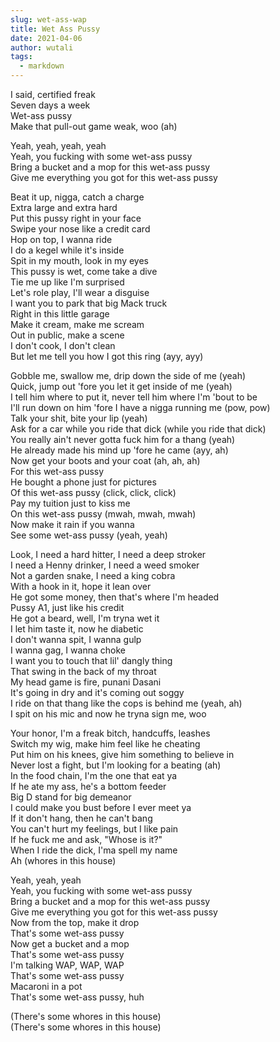 ```yaml
---
slug: wet-ass-wap
title: Wet Ass Pussy
date: 2021-04-06
author: wutali
tags:
  - markdown
---
```

<!--StartFragment-->

I said, certified freak\
Seven days a week\
Wet-ass pussy\
Make that pull-out game weak, woo (ah)

Yeah, yeah, yeah, yeah\
Yeah, you fucking with some wet-ass pussy\
Bring a bucket and a mop for this wet-ass pussy\
Give me everything you got for this wet-ass pussy

Beat it up, nigga, catch a charge\
Extra large and extra hard\
Put this pussy right in your face\
Swipe your nose like a credit card\
Hop on top, I wanna ride\
I do a kegel while it's inside\
Spit in my mouth, look in my eyes\
This pussy is wet, come take a dive\
Tie me up like I'm surprised\
Let's role play, I'll wear a disguise\
I want you to park that big Mack truck\
Right in this little garage\
Make it cream, make me scream\
Out in public, make a scene\
I don't cook, I don't clean\
But let me tell you how I got this ring (ayy, ayy)

Gobble me, swallow me, drip down the side of me (yeah)\
Quick, jump out 'fore you let it get inside of me (yeah)\
I tell him where to put it, never tell him where I'm 'bout to be\
I'll run down on him 'fore I have a nigga running me (pow, pow)\
Talk your shit, bite your lip (yeah)\
Ask for a car while you ride that dick (while you ride that dick)\
You really ain't never gotta fuck him for a thang (yeah)\
He already made his mind up 'fore he came (ayy, ah)\
Now get your boots and your coat (ah, ah, ah)\
For this wet-ass pussy\
He bought a phone just for pictures\
Of this wet-ass pussy (click, click, click)\
Pay my tuition just to kiss me\
On this wet-ass pussy (mwah, mwah, mwah)\
Now make it rain if you wanna\
See some wet-ass pussy (yeah, yeah)

Look, I need a hard hitter, I need a deep stroker\
I need a Henny drinker, I need a weed smoker\
Not a garden snake, I need a king cobra\
With a hook in it, hope it lean over\
He got some money, then that's where I'm headed\
Pussy A1, just like his credit\
He got a beard, well, I'm tryna wet it\
I let him taste it, now he diabetic\
I don't wanna spit, I wanna gulp\
I wanna gag, I wanna choke\
I want you to touch that lil' dangly thing\
That swing in the back of my throat\
My head game is fire, punani Dasani\
It's going in dry and it's coming out soggy\
I ride on that thang like the cops is behind me (yeah, ah)\
I spit on his mic and now he tryna sign me, woo

Your honor, I'm a freak bitch, handcuffs, leashes\
Switch my wig, make him feel like he cheating\
Put him on his knees, give him something to believe in\
Never lost a fight, but I'm looking for a beating (ah)\
In the food chain, I'm the one that eat ya\
If he ate my ass, he's a bottom feeder\
Big D stand for big demeanor\
I could make you bust before I ever meet ya\
If it don't hang, then he can't bang\
You can't hurt my feelings, but I like pain\
If he fuck me and ask, "Whose is it?"\
When I ride the dick, I'ma spell my name\
Ah (whores in this house)

Yeah, yeah, yeah\
Yeah, you fucking with some wet-ass pussy\
Bring a bucket and a mop for this wet-ass pussy\
Give me everything you got for this wet-ass pussy\
Now from the top, make it drop\
That's some wet-ass pussy\
Now get a bucket and a mop\
That's some wet-ass pussy\
I'm talking WAP, WAP, WAP\
That's some wet-ass pussy\
Macaroni in a pot\
That's some wet-ass pussy, huh

(There's some whores in this house)\
(There's some whores in this house)

<!--EndFragment-->